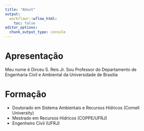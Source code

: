 ```yaml
---
title: "About"
output:
  workflowr::wflow_html:
    toc: false
editor_options:
  chunk_output_type: console
---
```


# Apresentação

Meu nome é Dirceu S. Reis Jr. Sou Professor do Departamento de Engenharia Civil e Ambiental da Universidade de Brasília

# Formação

- Doutorado em Sistema Ambientais e Recursos Hídricos (Cornell University)
- Mestrado em Recursos Hídricos (COPPE/UFRJ)
- Engenheiro Civil (UFRJ)
